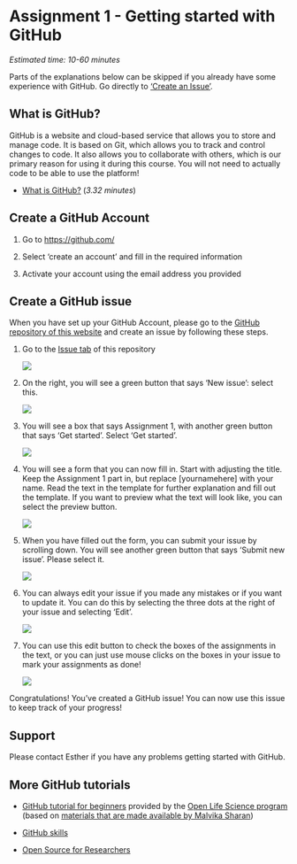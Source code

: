 # Assignment 1 - Getting started with GitHub {#GitHub}

*Estimated time: 10-60 minutes*

Parts of the explanations below can be skipped if you already have some experience with GitHub. Go directly to ['Create an Issue'](#create-a-github-issue).

## What is GitHub?

GitHub is a website and cloud-based service that allows you to store and manage code. It is based on Git, which allows you to track and control changes to code. It also allows you to collaborate with others, which is our primary reason for using it during this course. You will not need to actually code to be able to use the platform!

-   [What is GitHub?](https://www.youtube.com/watch?v=w3jLJU7DT5E) (*3.32 minutes*)

## Create a GitHub Account

1.  Go to [https://github.com/](https://github.com/https://github.com/)

2.  Select 'create an account' and fill in the required information

3.  Activate your account using the email address you provided

## Create a GitHub issue

When you have set up your GitHub Account, please go to the [GitHub repository of this website](https://github.com/EstherPlomp/TNW-RDM-101/) and create an issue by following these steps.

1.  Go to the [Issue tab](https://github.com/EstherPlomp/TNW-RDM-101/issues) of this repository

    ![](https://raw.githubusercontent.com/EstherPlomp/TNW-RDM-101/main/images/Github1-issues.jpg)

2.  On the right, you will see a green button that says 'New issue': select this.

    ![](https://raw.githubusercontent.com/EstherPlomp/TNW-RDM-101/main/images/Github2-new-issue.jpg)

3.  You will see a box that says Assignment 1, with another green button that says 'Get started'. Select 'Get started'.

    ![](https://raw.githubusercontent.com/EstherPlomp/TNW-RDM-101/main/images/Github3-create-issue.jpg)

4.  You will see a form that you can now fill in. Start with adjusting the title. Keep the Assignment 1 part in, but replace \[yournamehere\] with your name. Read the text in the template for further explanation and fill out the template. If you want to preview what the text will look like, you can select the preview button.

    ![](https://raw.githubusercontent.com/EstherPlomp/TNW-RDM-101/main/images/Github4-setup-issue.jpg)

5.  When you have filled out the form, you can submit your issue by scrolling down. You will see another green button that says 'Submit new issue'. Please select it.

    ![](https://raw.githubusercontent.com/EstherPlomp/TNW-RDM-101/main/images/Github5-submit-issue.jpg)

6.  You can always edit your issue if you made any mistakes or if you want to update it. You can do this by selecting the three dots at the right of your issue and selecting 'Edit'.

    ![](https://raw.githubusercontent.com/EstherPlomp/TNW-RDM-101/main/images/Github6-edit-issue.jpg)

7.  You can use this edit button to check the boxes of the assignments in the text, or you can just use mouse clicks on the boxes in your issue to mark your assignments as done!

    ![](https://raw.githubusercontent.com/EstherPlomp/TNW-RDM-101/main/images/Github7-checklist.jpg)

Congratulations! You've created a GitHub issue! You can now use this issue to keep track of your progress!

## Support

Please contact Esther if you have any problems getting started with GitHub.

## More GitHub tutorials

-   [GitHub tutorial for beginners](https://www.youtube.com/watch?v=90BOler9hqI) provided by the [Open Life Science program](https://openlifesci.org) (based on [materials that are made available by Malvika Sharan](https://malvikasharan.github.io/developing_collaborative_document/))

-   [GitHub skills](https://skills.github.com/)

-   [Open Source for Researchers](https://open-source-for-researchers.github.io/open-source-workshop/)
